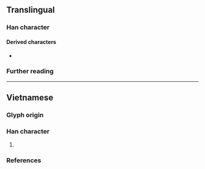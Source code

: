 {{character info/new}}
==Translingual==

===Han character===
{{Han char|rn=9|rad=人|as=08|sn=10|four=|canj=OOIP|ids=⿰亻念}}

====Derived characters====
* {{l|mul|𤹑}}

===Further reading===
{{Han ref|kx=0109.171|uh=346B}}

----

==Vietnamese==

===Glyph origin===
{{Han compound|人#Vietnamese|念#Vietnamese|alt1=亻|c1=s|c2=p|t1=person|tr2={{vi-l|niệm}}|ls=psc}}

===Han character===
{{vi-readings|rs=人08
|nom=nộm-tdcndg;gdhn;bonet;genibrel;taberd
}}

# {{Nom form of|nộm|[[paper]] [[doll]]}}

===References===
<references/>